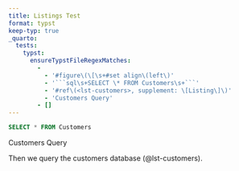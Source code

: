 ```yaml
---
title: Listings Test
format: typst
keep-typ: true
_quarto:
  tests:
    typst:
      ensureTypstFileRegexMatches:
        - 
          - '#figure\(\[\s+#set align\(left\)'
          - '```sql\s+SELECT \* FROM Customers\s+```'
          - '#ref\(<lst-customers>, supplement: \[Listing\]\)'
          - 'Customers Query'
        - []
---
```


::: {#lst-customers}

```.sql
SELECT * FROM Customers
```
Customers Query

:::

Then we query the customers database (@lst-customers).